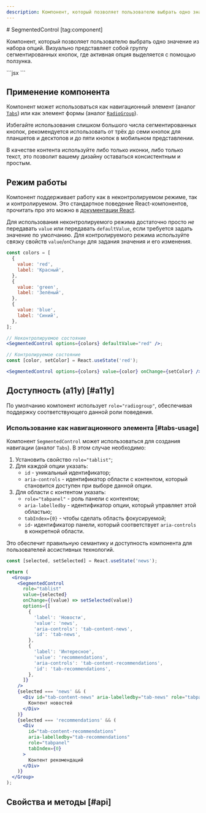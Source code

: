 ```yaml
---
description: Компонент, который позволяет пользователю выбрать одно значение из набора опций.
---
```


<Overview group="forms">
# SegmentedControl [tag:component]

Компонент, который позволяет пользователю выбрать одно значение из набора опций.
Визуально представляет собой группу сегментированных кнопок, где активная опция выделяется с помощью ползунка.

</Overview>


<Playground Wrapper={BlockWrapper}>
  ```jsx
  <SegmentedControl
    name="report-type"
    options={[
      {
        label: 'Баг',
        value: 'bug',
      },
      {
        label: 'Идея',
        value: 'idea',
      },
      {
        label: 'Другое',
        value: 'other',
      },
    ]}
  />
  ```
</Playground>

## Применение компонента

Компонент может использоваться как навигационный элемент (аналог [`Tabs`](/components/tabs)) или
как элемент формы (аналог [`RadioGroup`](/components/radio-group)).

Избегайте использования слишком большого числа сегментированных кнопок, рекомендуется использовать от трёх до семи кнопок
для планшетов и десктопов и до пяти кнопок в мобильном представлении.

В качестве контента используйте либо только иконки, либо только текст, это позволит вашему дизайну оставаться
консистентным и простым.

## Режим работы

Компонент поддерживает работу как в неконтролируемом режиме, так и контролируемом. Это стандартное поведение
React-компонентов, прочитать про это можно в [документации React](https://react.dev/reference/react-dom/components/input#controlling-an-input-with-a-state-variable).

Для использования неконтролируемого режима достаточно просто _не_ передавать `value` или передавать `defaultValue`, если
требуется задать значение по умолчанию.
Для контролируемого режима используйте связку свойств `value`/`onChange` для задания значения и его изменения.

```jsx
const colors = [
  {
    value: 'red',
    label: 'Красный',
  },
  {
    value: 'green',
    label: 'Зелёный',
  },
  {
    value: 'blue',
    label: 'Синий',
  },
];

// Неконтролируемое состояние
<SegmentedControl options={colors} defaultValue="red" />;

// Контролируемое состояние
const [color, setColor] = React.useState('red');

<SegmentedControl options={colors} value={color} onChange={setColor} />;
```

## Доступность (a11y) [#a11y]

По умолчанию компонент использует `role="radiogroup"`, обеспечивая поддержку соответствующего данной роли поведения.

### Использование как навигационного элемента [#tabs-usage]

Компонент `SegmentedControl` может использоваться для создания навигации (аналог `Tabs`). В этом случае необходимо:

1. Установить свойство `role="tablist"`;
2. Для каждой опции указать:
   - `id` - уникальный идентификатор;
   - `aria-controls` - идентификатор области с контентом, который становится доступен при выборе данной опции.
3. Для области с контентом указать:
   - `role="tabpanel"` - роль панели с контентом;
   - `aria-labelledby` - идентификатор опции, который управляет этой областью;
   - `tabIndex={0}` - чтобы сделать область фокусируемой;
   - `id`- идентификатор панели, который соответствует `aria-controls` в конкретной области.

Это обеспечит правильную семантику и доступность компонента для пользователей ассистивных технологий.

<Playground Wrapper={BlockWrapper}>

```jsx
const [selected, setSelected] = React.useState('news');

return (
  <Group>
    <SegmentedControl
      role="tablist"
      value={selected}
      onChange={(value) => setSelected(value)}
      options={[
        {
          'label': 'Новости',
          'value': 'news',
          'aria-controls': 'tab-content-news',
          'id': 'tab-news',
        },
        {
          'label': 'Интересное',
          'value': 'recommendations',
          'aria-controls': 'tab-content-recommendations',
          'id': 'tab-recommendations',
        },
      ]}
    />
    {selected === 'news' && (
      <Div id="tab-content-news" aria-labelledby="tab-news" role="tabpanel" tabIndex={0}>
        Контент новостей
      </Div>
    )}
    {selected === 'recommendations' && (
      <Div
        id="tab-content-recommendations"
        aria-labelledby="tab-recommendations"
        role="tabpanel"
        tabIndex={0}
      >
        Контент рекомендаций
      </Div>
    )}
  </Group>
);
```

</Playground>

## Свойства и методы [#api]

<PropsTable name="SegmentedControl" />
